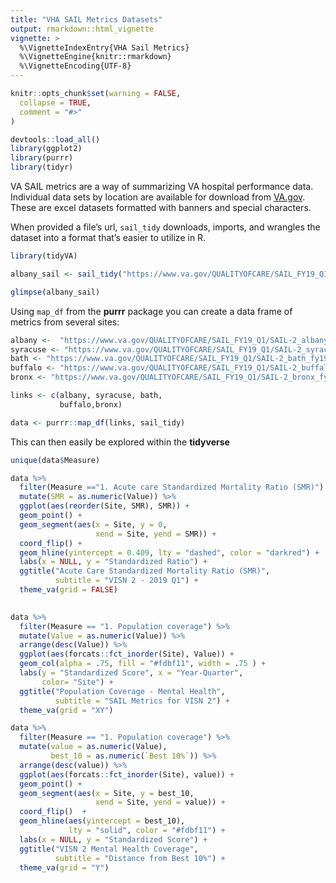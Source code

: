 ```yaml
---
title: "VHA SAIL Metrics Datasets"
output: rmarkdown::html_vignette
vignette: >
  %\VignetteIndexEntry{VHA Sail Metrics}
  %\VignetteEngine{knitr::rmarkdown}
  %\VignetteEncoding{UTF-8}
---
```


```r
knitr::opts_chunk$set(warning = FALSE,
  collapse = TRUE,
  comment = "#>"
)

devtools::load_all()
library(ggplot2)
library(purrr)
library(tidyr)
```


VA SAIL metrics are a way of summarizing VA hospital performance data.  Individual data sets by location are available for download from [VA.gov](https://www.va.gov/QUALITYOFCARE/measure-up/Strategic_Analytics_for_Improvement_and_Learning_SAIL.asp).  These are excel datasets formatted with banners and special characters.

When provided a file's url, `sail_tidy` downloads, imports, and wrangles the dataset into a format that's easier to utilize in R.

```r
library(tidyVA)

albany_sail <- sail_tidy("https://www.va.gov/QUALITYOFCARE/SAIL_FY19_Q1/SAIL-2_albany_fy19q1.xlsx")

glimpse(albany_sail)

```

Using `map_df` from the __purrr__ package you can create a data frame of metrics from several sites:

```r

albany <-  "https://www.va.gov/QUALITYOFCARE/SAIL_FY19_Q1/SAIL-2_albany_fy19q1.xlsx"
syracuse <- "https://www.va.gov/QUALITYOFCARE/SAIL_FY19_Q1/SAIL-2_syracuse_fy19q1.xlsx"
bath <- "https://www.va.gov/QUALITYOFCARE/SAIL_FY19_Q1/SAIL-2_bath_fy19q1.xlsx"
buffalo <- "https://www.va.gov/QUALITYOFCARE/SAIL_FY19_Q1/SAIL-2_buffalo_fy19q1.xlsx"
bronx <- "https://www.va.gov/QUALITYOFCARE/SAIL_FY19_Q1/SAIL-2_bronx_fy19q1.xlsx"

links <- c(albany, syracuse, bath,
           buffalo,bronx)

data <- purrr::map_df(links, sail_tidy)

```

This can then easily be explored within the __tidyverse__

```r
unique(data$Measure)

```

```r

data %>%
  filter(Measure =="1. Acute care Standardized Mortality Ratio (SMR)") %>%
  mutate(SMR = as.numeric(Value)) %>% 
  ggplot(aes(reorder(Site, SMR), SMR)) +
  geom_point() +
  geom_segment(aes(x = Site, y = 0, 
                   xend = Site, yend = SMR)) +
  coord_flip() + 
  geom_hline(yintercept = 0.409, lty = "dashed", color = "darkred") +
  labs(x = NULL, y = "Standardized Ratio") +
  ggtitle("Acute Care Standardized Mortality Ratio (SMR)",
          subtitle = "VISN 2 - 2019 Q1") +
  theme_va(grid = FALSE)
  
```




```r

data %>% 
  filter(Measure == "1. Population coverage") %>%
  mutate(Value = as.numeric(Value)) %>%
  arrange(desc(Value)) %>% 
  ggplot(aes(forcats::fct_inorder(Site), Value)) +
  geom_col(alpha = .75, fill = "#fdbf11", width = .75 ) +
  labs(y = "Standardized Score", x = "Year-Quarter",
       color= "Site") +
  ggtitle("Population Coverage - Mental Health",
          subtitle = "SAIL Metrics for VISN 2") +
  theme_va(grid = "XY")
```



```r

data %>% 
  filter(Measure == "1. Population coverage") %>%
  mutate(value = as.numeric(Value),
         best_10 = as.numeric(`Best 10%`)) %>% 
  arrange(desc(value)) %>% 
  ggplot(aes(forcats::fct_inorder(Site), value)) +
  geom_point() +
  geom_segment(aes(x = Site, y = best_10, 
                   xend = Site, yend = value)) +
  coord_flip()  +
  geom_hline(aes(yintercept = best_10), 
             lty = "solid", color = "#fdbf11") +
  labs(x = NULL, y = "Standardized Score") +
  ggtitle("VISN 2 Mental Health Coverage",
          subtitle = "Distance from Best 10%") +
  theme_va(grid = "Y") 

``` 




